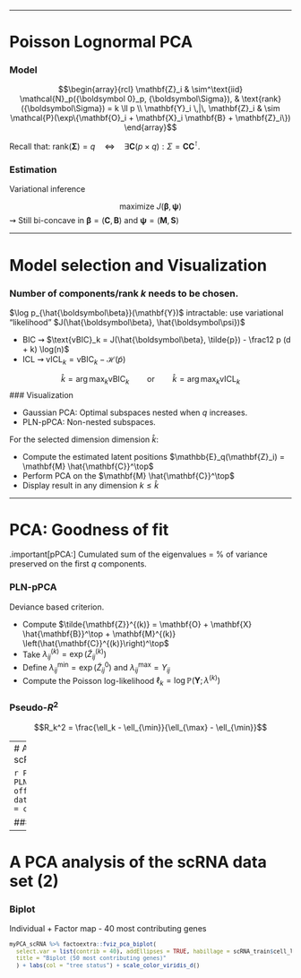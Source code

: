 
---

# Poisson Lognormal PCA

### Model
  
$$\begin{array}{rcl}
  \mathbf{Z}_i & \sim^\text{iid} \mathcal{N}_p({\boldsymbol 0}_p, {\boldsymbol\Sigma}), & \text{rank}({\boldsymbol\Sigma}) = k \ll p \\
  \mathbf{Y}_i \,|\, \mathbf{Z}_i & \sim \mathcal{P}(\exp\{\mathbf{O}_i + \mathbf{X}_i \mathbf{B} + \mathbf{Z}_i\})
\end{array}$$

Recall that: $\text{rank}({\boldsymbol\Sigma}) = q \quad \Leftrightarrow \quad \exists \mathbf{C} (p \times q): \Sigma = \mathbf{C} \mathbf{C}^\intercal$.
  
### Estimation

Variational inference

$$\text{maximize } J({\boldsymbol\beta}, {\boldsymbol\psi}) $$
$\rightsquigarrow$ Still bi-concave in ${\boldsymbol\beta} = (\mathbf{C}, \mathbf{B})$ and ${\boldsymbol\psi} = (\mathbf{M}, \mathbf{S})$


---

# Model selection and Visualization

### Number of components/rank $k$ needs to be chosen.
  
$\log p_{\hat{\boldsymbol\beta}}(\mathbf{Y})$ intractable: use variational "likelihood"  $J(\hat{\boldsymbol\beta}, \hat{\boldsymbol\psi})$

- BIC $\rightsquigarrow$ $\text{vBIC}_k = J(\hat{\boldsymbol\beta}, \tilde{p}) - \frac12 p (d + k) \log(n)$
- ICL $\rightsquigarrow$ $\text{vICL}_k = \text{vBIC}_k - \mathcal{H}(\tilde{p})$

$$
  \hat{k} = \arg\max_k \text{vBIC}_k
  \qquad \text{or} \qquad
  \hat{k} = \arg\max_k \text{vICL}_k
$$
### Visualization

- Gaussian PCA: Optimal subspaces nested when $q$ increases.
- PLN-pPCA: Non-nested subspaces.

For the selected dimension dimension $\hat{k}$:

- Compute the estimated latent positions $\mathbb{E}_q(\mathbf{Z}_i) = \mathbf{M} \hat{\mathbf{C}}^\top$
- Perform PCA on the $\mathbf{M} \hat{\mathbf{C}}^\top$
- Display result in any dimension $k \leq \hat{k}$

---

# PCA: Goodness of fit

.important[pPCA:] Cumulated sum of the  eigenvalues = \% of variance preserved on the first $q$ components.

### PLN-pPCA

Deviance based criterion.

- Compute $\tilde{\mathbf{Z}}^{(k)} = \mathbf{O} + \mathbf{X} \hat{\mathbf{B}}^\top + \mathbf{M}^{(k)} \left(\hat{\mathbf{C}}^{(k)}\right)^\top$
- Take $\lambda_{ij}^{(k)} = \exp\left(\tilde{Z}_{ij}^{(k)}\right)$
- Define $\lambda_{ij}^{\min} = \exp( \tilde{Z}_{ij}^0)$ and $\lambda_{ij}^{\max} = Y_{ij}$
- Compute the Poisson log-likelihood $\ell_k = \log \mathbb{P}(\mathbf{Y}; \lambda^{(k)})$

### Pseudo-$R^2$

$$R_k^2 = \frac{\ell_k - \ell_{\min}}{\ell_{\max} - \ell_{\min}}$$

---
# A PCA analysis of the scRNA data set (1)

```r
PCA_scRNA <- PLNPCA(counts ~ 1 + offset(log(total_counts)), data = scRNA_train,
                    ranks = c(1, 2, seq(5, 40, 5)))
```

### Model Selection
```r
plot(PCA_scRNA)
myPCA_scRNA <- getBestModel(PCA_scRNA, "BIC")
```

---
# A PCA analysis of the scRNA data set  (2)

### Biplot

Individual + Factor map - 40 most contributing genes

<small>
```r
myPCA_scRNA %>% factoextra::fviz_pca_biplot(
  select.var = list(contrib = 40), addEllipses = TRUE, habillage = scRNA_train$cell_line,
  title = "Biplot (50 most contributing genes)"
  ) + labs(col = "tree status") + scale_color_viridis_d()
```
</small>
